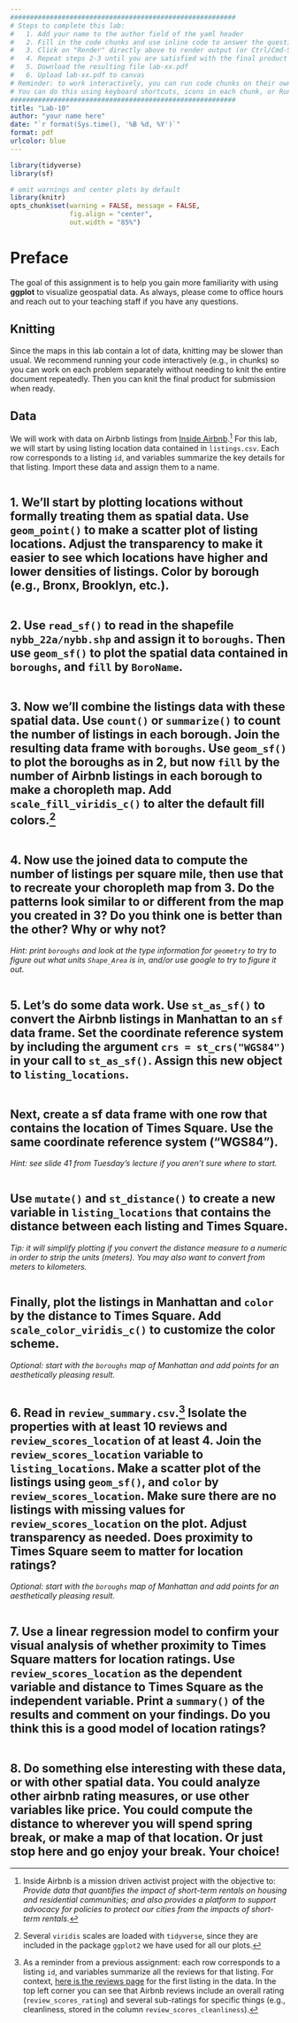 ```yaml
---
#########################################################
# Steps to complete this lab:
#   1. Add your name to the author field of the yaml header
#   2. Fill in the code chunks and use inline code to answer the questions 
#   3. Click on "Render" directly above to render output (or Ctrl/Cmd-Shift-K)
#   4. Repeat steps 2-3 until you are satisfied with the final product
#   5. Download the resulting file lab-xx.pdf
#   6. Upload lab-xx.pdf to canvas
# Reminder: to work interactively, you can run code chunks on their own
# You can do this using keyboard shortcuts, icons in each chunk, or Run at the top right of this pane
#########################################################
title: "Lab-10"
author: "your name here"
date: "`r format(Sys.time(), '%B %d, %Y')`"
format: pdf
urlcolor: blue
---
```


```r
library(tidyverse)
library(sf)

# omit warnings and center plots by default
library(knitr)
opts_chunk$set(warning = FALSE, message = FALSE,
               fig.align = "center",
               out.width = "85%")
```

# Preface

The goal of this assignment is to help you gain more familiarity with using **ggplot** to visualize geospatial data. As always, please come to office hours and reach out to your teaching staff if you have any questions.

## Knitting

Since the maps in this lab contain a lot of data, knitting may be slower than usual. We recommend running your code interactively (e.g., in chunks) so you can work on each problem separately without needing to knit the entire document repeatedly. Then you can knit the final product for submission when ready.

## Data

We will work with data on Airbnb listings from [Inside Airbnb](http://insideairbnb.com).[^insideairbnb] For this lab, we will start by using listing location data contained in `listings.csv`. Each row corresponds to a listing `id`, and variables summarize the key details for that listing. Import these data and assign them to a name.
```r

```


\newpage
## 1. We'll start by plotting locations without formally treating them as spatial data. Use `geom_point()` to make a scatter plot of listing locations. Adjust the transparency to make it easier to see which locations have higher and lower densities of listings. Color by borough (e.g., Bronx, Brooklyn, etc.).

```r

```


\newpage
## 2. Use `read_sf()` to read in the shapefile `nybb_22a/nybb.shp` and assign it to `boroughs`. Then use `geom_sf()` to plot the spatial data contained in `boroughs`, and `fill` by `BoroName`.

```r

```


\newpage
## 3. Now we'll combine the listings data with these spatial data. Use `count()` or `summarize()` to count the number of listings in each borough. Join the resulting data frame with `boroughs`. Use `geom_sf()` to plot the boroughs as in 2, but now `fill` by the number of Airbnb listings in each borough to make a choropleth map. Add `scale_fill_viridis_c()` to alter the default fill colors.[^viridis-tidyverse]
```r

```


\newpage
## 4. Now use the joined data to compute the number of listings per square mile, then use that to recreate your choropleth map from 3. Do the patterns look similar to or different from the map you created in 3? Do you think one is better than the other? Why or why not?
*Hint: print `boroughs` and look at the type information for `geometry` to try to figure out what units `Shape_Area` is in, and/or use google to try to figure it out.*
```r

```


\newpage
## 5. Let's do some data work. Use `st_as_sf()` to convert the Airbnb listings in Manhattan to an `sf` data frame. Set the coordinate reference system by including the argument `crs = st_crs("WGS84")` in your call to `st_as_sf()`. Assign this new object to `listing_locations`.
```r

```

## Next, create a sf data frame with one row that contains the location of Times Square. Use the same coordinate reference system ("WGS84").
*Hint: see slide 41 from Tuesday's lecture if you aren't sure where to start.*
```r

```

## Use `mutate()` and `st_distance()` to create a new variable in `listing_locations` that contains the distance between each listing and Times Square. 
*Tip: it will simplify plotting if you convert the distance measure to a numeric in order to strip the units (meters). You may also want to convert from meters to kilometers.*
```r

```

## Finally, plot the listings in Manhattan and `color` by the distance to Times Square. Add `scale_color_viridis_c()` to customize the color scheme.
*Optional: start with the `boroughs` map of Manhattan and add points for an aesthetically pleasing result.*
```r

```


\newpage
## 6. Read in `review_summary.csv`.[^review-data] Isolate the properties with at least 10 reviews and `review_scores_location` of at least 4. Join the `review_scores_location` variable to `listing_locations`. Make a scatter plot of the listings using `geom_sf()`, and `color` by `review_scores_location`. Make sure there are no listings with missing values for `review_scores_location` on the plot. Adjust transparency as needed. Does proximity to Times Square seem to matter for location ratings?
*Optional: start with the `boroughs` map of Manhattan and add points for an aesthetically pleasing result.*

```r

```


\newpage
## 7. Use a linear regression model to confirm your visual analysis of whether proximity to Times Square matters for location ratings. Use `review_scores_location` as the dependent variable and distance to Times Square as the independent variable. Print a `summary()` of the results and comment on your findings. Do you think this is a good model of location ratings?
```r

```


\newpage
## 8. Do something else interesting with these data, or with other spatial data. You could analyze other airbnb rating measures, or use other variables like price. You could compute the distance to wherever you will spend spring break, or make a map of that location. Or just stop here and go enjoy your break. Your choice!













[^insideairbnb]: Inside Airbnb is a mission driven activist project with the objective to: *Provide data that quantifies the impact of short-term rentals on housing and residential communities; and also provides a platform to support advocacy for policies to protect our cities from the impacts of short-term rentals.*

[^viridis-tidyverse]: Several `viridis` scales are loaded with `tidyverse`, since they are included in the package `ggplot2` we have used for all our plots.

[^review-data]: As a reminder from a previous assignment: each row corresponds to a listing `id`, and variables summarize all the reviews for that listing. For context, [here is the reviews page](https://www.airbnb.com/rooms/2595/reviews) for the first listing in the data. In the top left corner you can see that Airbnb reviews include an overall rating (`review_scores_rating`) and several sub-ratings for specific things (e.g., cleanliness, stored in the column `review_scores_cleanliness`).
